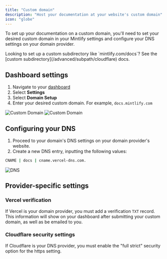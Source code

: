 ```yaml
---
title: "Custom domain"
description: "Host your documentation at your website's custom domain"
icon: "globe"
---
```


To set up your documentation on a custom domain, you'll need to set your desired custom domain in your Mintlify settings and configure your DNS settings on your domain provider.

<Info>
  Looking to set up a custom subdirectory like `mintlify.com/docs`? See the [custom subdirectory](/advanced/subpath/cloudflare) docs.
</Info>

## Dashboard settings

1. Navigate to your [dashboard](https://dashboard.mintlify.com)
2. Select **Settings**
3. Select **Domain Setup**
4. Enter your desired custom domain. For example, `docs.mintlify.com`

<Frame>
  <img
    alt="Custom Domain"
    className="block dark:hidden"
    src="/images/add-custom-domain-light.png"
  />
  <img
    alt="Custom Domain"
    className="hidden dark:block"
    src="/images/add-custom-domain-dark.png"
  />
</Frame>

## Configuring your DNS

1. Proceed to your domain's DNS settings on your domain provider's website.
2. Create a new DNS entry, inputting the following values:

```bash
CNAME | docs | cname.vercel-dns.com.
```

<Frame>
  <img alt="DNS" src="https://mintlify-assets.b-cdn.net/mintlify-dns.png" />
</Frame>

## Provider-specific settings

### Vercel verification

If Vercel is your domain provider, you must add a verification `TXT` record. This information will show on your dashboard after submitting your custom domain, as well as be emailed to you.

### Cloudflare security settings

If Cloudflare is your DNS provider, you must enable the "full strict" security option for the https setting.
